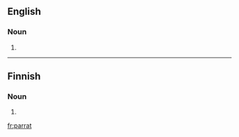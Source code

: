 ==English==
===Noun===
{{head|en|obsolete spelling}}

# {{obsolete spelling of|parrot|lang=en}}
----
==Finnish==

===Noun===
{{head|fi|noun form}}

# {{plural of|lang=fi|parta}}

[[fr:parrat]]